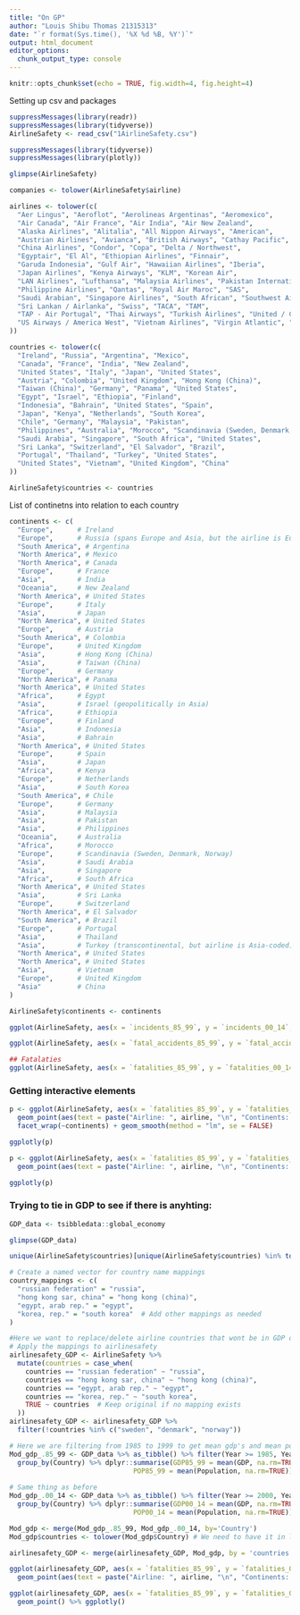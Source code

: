 ```yaml
---
title: "On GP"
author: "Louis Shibu Thomas 21315313"
date: "`r format(Sys.time(), '%X %d %B, %Y')`"
output: html_document
editor_options: 
  chunk_output_type: console
---
```



```r
knitr::opts_chunk$set(echo = TRUE, fig.width=4, fig.height=4)
```

Setting up csv and packages

```r
suppressMessages(library(readr))
suppressMessages(library(tidyverse))
AirlineSafety <- read_csv("1AirlineSafety.csv")
```

```r
suppressMessages(library(tidyverse))
suppressMessages(library(plotly))

glimpse(AirlineSafety)
```

```r
companies <- tolower(AirlineSafety$airline)

airlines <- tolower(c(
  "Aer Lingus", "Aeroflot", "Aerolineas Argentinas", "Aeromexico",
  "Air Canada", "Air France", "Air India", "Air New Zealand",
  "Alaska Airlines", "Alitalia", "All Nippon Airways", "American",
  "Austrian Airlines", "Avianca", "British Airways", "Cathay Pacific",
  "China Airlines", "Condor", "Copa", "Delta / Northwest",
  "Egyptair", "El Al", "Ethiopian Airlines", "Finnair",
  "Garuda Indonesia", "Gulf Air", "Hawaiian Airlines", "Iberia",
  "Japan Airlines", "Kenya Airways", "KLM", "Korean Air",
  "LAN Airlines", "Lufthansa", "Malaysia Airlines", "Pakistan International",
  "Philippine Airlines", "Qantas", "Royal Air Maroc", "SAS",
  "Saudi Arabian", "Singapore Airlines", "South African", "Southwest Airlines",
  "Sri Lankan / Airlanka", "Swiss", "TACA", "TAM",
  "TAP - Air Portugal", "Thai Airways", "Turkish Airlines", "United / Continental",
  "US Airways / America West", "Vietnam Airlines", "Virgin Atlantic", "Xiamen Airlines"
))

countries <- tolower(c(
  "Ireland", "Russia", "Argentina", "Mexico",
  "Canada", "France", "India", "New Zealand",
  "United States", "Italy", "Japan", "United States",
  "Austria", "Colombia", "United Kingdom", "Hong Kong (China)",
  "Taiwan (China)", "Germany", "Panama", "United States",
  "Egypt", "Israel", "Ethiopia", "Finland",
  "Indonesia", "Bahrain", "United States", "Spain",
  "Japan", "Kenya", "Netherlands", "South Korea",
  "Chile", "Germany", "Malaysia", "Pakistan",
  "Philippines", "Australia", "Morocco", "Scandinavia (Sweden, Denmark, Norway)",
  "Saudi Arabia", "Singapore", "South Africa", "United States",
  "Sri Lanka", "Switzerland", "El Salvador", "Brazil",
  "Portugal", "Thailand", "Turkey", "United States",
  "United States", "Vietnam", "United Kingdom", "China"
))

AirlineSafety$countries <- countries
```


List of continetns into relation to each country
```r
continents <- c(
  "Europe",      # Ireland
  "Europe",      # Russia (spans Europe and Asia, but the airline is European-coded)
  "South America", # Argentina
  "North America", # Mexico
  "North America", # Canada
  "Europe",      # France
  "Asia",        # India
  "Oceania",     # New Zealand
  "North America", # United States
  "Europe",      # Italy
  "Asia",        # Japan
  "North America", # United States
  "Europe",      # Austria
  "South America", # Colombia
  "Europe",      # United Kingdom
  "Asia",        # Hong Kong (China)
  "Asia",        # Taiwan (China)
  "Europe",      # Germany
  "North America", # Panama
  "North America", # United States
  "Africa",      # Egypt
  "Asia",        # Israel (geopolitically in Asia)
  "Africa",      # Ethiopia
  "Europe",      # Finland
  "Asia",        # Indonesia
  "Asia",        # Bahrain
  "North America", # United States
  "Europe",      # Spain
  "Asia",        # Japan
  "Africa",      # Kenya
  "Europe",      # Netherlands
  "Asia",        # South Korea
  "South America", # Chile
  "Europe",      # Germany
  "Asia",        # Malaysia
  "Asia",        # Pakistan
  "Asia",        # Philippines
  "Oceania",     # Australia
  "Africa",      # Morocco
  "Europe",      # Scandinavia (Sweden, Denmark, Norway)
  "Asia",        # Saudi Arabia
  "Asia",        # Singapore
  "Africa",      # South Africa
  "North America", # United States
  "Asia",        # Sri Lanka
  "Europe",      # Switzerland
  "North America", # El Salvador
  "South America", # Brazil
  "Europe",      # Portugal
  "Asia",        # Thailand
  "Asia",        # Turkey (transcontinental, but airline is Asia-coded)
  "North America", # United States
  "North America", # United States
  "Asia",        # Vietnam
  "Europe",      # United Kingdom
  "Asia"         # China
)

AirlineSafety$continents <- continents

ggplot(AirlineSafety, aes(x = `incidents_85_99`, y = `incidents_00_14`, colour = continents)) + geom_point() + facet_wrap(~continents)

ggplot(AirlineSafety, aes(x = `fatal_accidents_85_99`, y = `fatal_accidents_00_14`, colour = continents)) + geom_point() + facet_wrap(~continents)

## Fatalaties
ggplot(AirlineSafety, aes(x = `fatalities_85_99`, y = `fatalities_00_14`, colour = continents)) + geom_point() + facet_wrap(~continents)
```

### Getting interactive elements
```r
p <- ggplot(AirlineSafety, aes(x = `fatalities_85_99`, y = `fatalities_00_14`, colour = scale(avail_seat_km_per_week))) + 
  geom_point(aes(text = paste("Airline: ", airline, "\n", "Continents: ", continents))) + 
  facet_wrap(~continents) + geom_smooth(method = "lm", se = FALSE)

ggplotly(p)
```


```r
p <- ggplot(AirlineSafety, aes(x = `fatalities_85_99`, y = `fatalities_00_14`, colour = scale(avail_seat_km_per_week))) + 
  geom_point(aes(text = paste("Airline: ", airline, "\n", "Continents: ", continents)))

ggplotly(p)
```

### Trying to tie in GDP to see if there is anyhting:

```r
GDP_data <- tsibbledata::global_economy

glimpse(GDP_data)

unique(AirlineSafety$countries)[unique(AirlineSafety$countries) %in% tolower(unique(GDP_data$Country)) == FALSE]

# Create a named vector for country name mappings
country_mappings <- c(
  "russian federation" = "russia",
  "hong kong sar, china" = "hong kong (china)",
  "egypt, arab rep." = "egypt",
  "korea, rep." = "south korea"  # Add other mappings as needed
)

#Here we want to replace/delete airline countries that wont be in GDP data
# Apply the mappings to airlinesafety
airlinesafety_GDP <- AirlineSafety %>%
  mutate(countries = case_when(
    countries == "russian federation" ~ "russia",
    countries == "hong kong sar, china" ~ "hong kong (china)",
    countries == "egypt, arab rep." ~ "egypt",
    countries == "korea, rep." ~ "south korea",
    TRUE ~ countries  # Keep original if no mapping exists
  ))
airlinesafety_GDP <- airlinesafety_GDP %>%
  filter(!countries %in% c("sweden", "denmark", "norway"))

# Here we are filtering from 1985 to 1999 to get mean gdp's and mean pop's ...
Mod_gdp_.85_99 <- GDP_data %>% as_tibble() %>% filter(Year >= 1985, Year < 2000) %>%
  group_by(Country) %>% dplyr::summarise(GDP85_99 = mean(GDP, na.rm=TRUE),
                               POP85_99 = mean(Population, na.rm=TRUE))
  
# Same thing as before
Mod_gdp_.00_14 <- GDP_data %>% as_tibble() %>% filter(Year >= 2000, Year <= 2014) %>%
  group_by(Country) %>% dplyr::summarise(GDP00_14 = mean(GDP, na.rm=TRUE),
                               POP00_14 = mean(Population, na.rm=TRUE))

Mod_gdp <- merge(Mod_gdp_.85_99, Mod_gdp_.00_14, by='Country')
Mod_gdp$countries <- tolower(Mod_gdp$Country) # We need to have it in lowercase 

airlinesafety_GDP <- merge(airlinesafety_GDP, Mod_gdp, by = 'countries') #merge with the lower case countries

ggplot(airlinesafety_GDP, aes(x = `fatalities_85_99`, y = `fatalities_00_14`, colour = scale(GDP00_14 - GDP85_99))) + 
  geom_point(aes(text = paste("Airline: ", airline, "\n", "Continents: ", continents))) %>% ggplotly()

ggplot(airlinesafety_GDP, aes(x = `fatalities_85_99`, y = `fatalities_00_14`, colour = scale(POP00_14 - POP85_99))) + 
  geom_point() %>% ggplotly()
```
